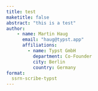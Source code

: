 ```yaml
---
title: test
maketitle: false
abstract: "this is a test"
author: 
    - name: Martin Haug
      email: "haug@typst.app"
      affiliations:
        - name: Typst GmbH
          department: Co-Founder
          city: Berlin
          country: Germany
format:
  ssrn-scribe-typst
---
```


```{=typst}
= Introduction

*TODO* Create an example file that demonstrates the formatting and features of your format.

== More Information

You can learn more about creating custom Typst templates here: 

```

